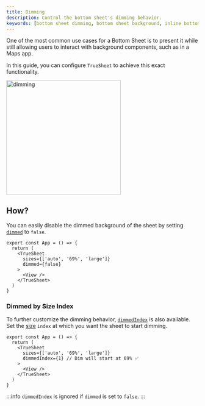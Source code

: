 ```yaml
---
title: Dimming
description: Control the bottom sheet's dimming behavior.
keywords: [bottom sheet dimming, bottom sheet background, inline bottom sheet, maps bottom sheet]
---
```



One of the most common use cases for a Bottom Sheet is to present it while still allowing users to interact with background components, such as in a Maps app.

In this guide, you can configure `TrueSheet` to achieve this exact functionality.

<img alt="dimming" src={dimming} width="300"/>

## How?

You can easily disable the dimmed background of the sheet by setting [`dimmed`](/reference/props#dimmed) to `false`.

```tsx {5}
export const App = () => {
  return (
    <TrueSheet
      sizes={['auto', '69%', 'large']}
      dimmed={false}
    >
      <View />
    </TrueSheet>
  )
}
```

### Dimmed by Size Index

To further customize the dimming behavior, [`dimmedIndex`](/reference/props#dimmedindex) is also available. Set the [size](/reference/props#sizes) `index` at which you want the sheet to start dimming.

```tsx {5}
export const App = () => {
  return (
    <TrueSheet
      sizes={['auto', '69%', 'large']}
      dimmedIndex={1} // Dim will start at 69% ✅
    >
      <View />
    </TrueSheet>
  )
}
```

:::info
`dimmedIndex` is ignored if `dimmed` is set to `false`.
:::
